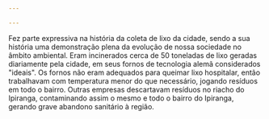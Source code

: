 ```yaml
---

---
```

Fez parte expressiva na história da coleta de lixo da cidade, sendo a sua história uma demonstração plena da evolução de nossa sociedade no âmbito ambiental. Eram incinerados cerca de 50 toneladas de lixo geradas diariamente pela cidade, em seus fornos de tecnologia alemã considerados "ideais". Os fornos não eram adequados para queimar lixo hospitalar, então trabalhavam com temperatura menor do que necessário, jogando resíduos em todo o bairro. Outras empresas descartavam resíduos no riacho do Ipiranga, contaminando assim o mesmo e todo o bairro do Ipiranga, gerando grave abandono sanitário à região.